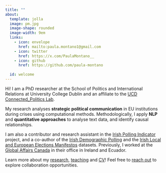 ```yaml
---
title: ""
about:
  template: jolla
  image: pm.jpg
  image-shape: rounded
  image-width: 9em
  links:
    - icon: envelope
      href: mailto:paula.montano1@gmail.com
    - icon: twitter
      href: https://x.com/PaulaMontano__
    - icon: github
      href: https://github.com/paula-montano
      
  id: welcome 
---
```


:::{#welcome}

::: {.justify}

Hi! I am a PhD researcher at the School of Politics and International Relations at University College Dublin and an affiliate to the [UCD Connected_Politics Lab](https://www.ucd.ie/connected_politics/). 

My research analyses **strategic political communication** in EU institutions during crises using computational methods. Methodologically, I apply **NLP** and **quantitative approaches** to analyse text data, and identify causal relationships. 

I am also a contributor and research assistant in the [Irish Polling Indicator](https://pollingindicator.com/) project, and a co-author of the [Irish Demographic Polling](https://github.com/Irish-Dem-Polling/datasets) and the [Irish Local and European Elections Manifestos](https://irishpoliticsdata.shinyapps.io/manifestoexplorer/) datasets. Previously, I worked at the [Global Affairs Canada](https://www.international.gc.ca/global-affairs-affaires-mondiales/home-accueil.aspx?lang=eng) in their office in Ireland and Ecuador.

Learn more about my [research](research.qmd), [teaching](teaching.qmd) and [CV](CV_Montano_Paula.pdf)! Feel free to [reach out](mailto:paula.montano1@gmail.com) to explore collaboration opportunities. 

:::

:::



